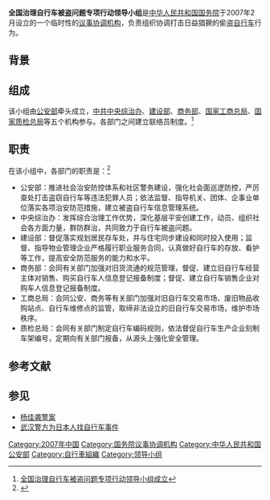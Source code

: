 '''全国治理自行车被盗问题专项行动领导小组'''是[[中华人民共和国国务院|中华人民共和国国务院]]于2007年2月设立的一个临时性的[[国务院议事协调机构|议事协调机构]]，负责组织协调打击日益猖獗的偷盗[[自行车|自行车]]行为。

==背景==

==组成==
该小组由[[中华人民共和国公安部|公安部]]牵头成立，[[中共中央社会治安综合治理委员会|中共中央综治办]]、[[中华人民共和国建设部|建设部]]、[[中华人民共和国商务部|商务部]]、[[中华人民共和国国家工商行政管理总局|国家工商总局]]、[[国家质量检验检疫总局|国家质检总局]]等五个机构参与。各部门之间建立联络员制度。<ref>[http://app.mps.gov.cn:9080/cenweb/brjlCenweb/jsp/common/article.jsp?infoid=ABC00000000000038029&category=007005001 全国治理自行车被盗问题专项行动领导小组成立]{{dead link|date=2017年11月 |bot=InternetArchiveBot |fix-attempted=yes }}</ref>

==职责==
在该小组中，各部门的职责是：<ref>{{Cite web |url=http://webcast.china.com.cn/webcast/created/1084/36_1_0101_asc.htm |title=公安部通报治理自行车被盗问题专项行动有关情况 |access-date=2007-04-30 |archive-url=https://web.archive.org/web/20070521211948/http://webcast.china.com.cn/webcast/created/1084/36_1_0101_asc.htm |archive-date=2007-05-21 |dead-url=yes }}</ref>
*公安部：推进社会治安防控体系和社区警务建设，强化社会面巡逻防控，严厉查处打击盗窃自行车等违法犯罪人员；依法监督、指导机关、团体、企事业单位落实各项治安防范措施，建立被盗自行车信息管理系统。
*中央综治办：发挥综合治理工作优势，深化基层平安创建工作，动员、组织社会各方面力量，群防群治，共同致力于自行车被盗问题。
*建设部：督促落实规划居民存车处，并与住宅同步建设和同时投入使用；监督、指导物业管理企业严格履行职业服务合同，认真做好自行车的存放、看护等工作，提高安全防范服务的能力和水平。
*商务部：会同有关部门加强对旧货流通的规范管理，督促、建立旧自行车经营主体对销售、购买自行车人信息登记报备制度；督促、建立自行车销售企业对购车人信息登记报备制度。
*工商总局：会同公安、商务等有关部门加强对旧自行车交易市场、废旧物品收购站点、自行车维修点的监管，取缔非法设立的旧自行车交易市场，维护市场秩序。
*质检总局：会同有关部门制定自行车编码规则，依法督促自行车生产企业刻制车架编号，定期向有关部门报备，从源头上强化安全管理。

== 参考文献 ==
{{Reflist}}

== 参见 ==
* [[杨佳袭警案|杨佳袭警案]]
* [[武汉警方为日本人找自行车事件|武汉警方为日本人找自行车事件]]

[[Category:2007年中国|Category:2007年中国]]
[[Category:国务院议事协调机构|Category:国务院议事协调机构]]
[[Category:中华人民共和国公安部|Category:中华人民共和国公安部]]
[[Category:自行車組織|Category:自行車組織]]
[[Category:领导小组|Category:领导小组]]